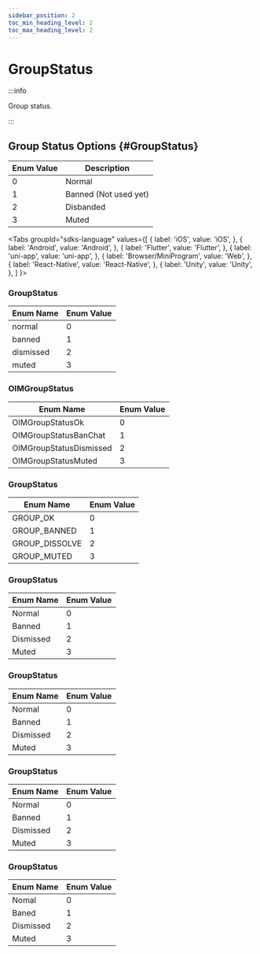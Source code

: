 ```yaml
---
sidebar_position: 2
toc_min_heading_level: 2
toc_max_heading_level: 2
---
```


# GroupStatus

:::info

Group status.

:::

## Group Status Options {#GroupStatus}

| Enum Value | Description             |
| ---------- | ----------------------- |
| 0          | Normal                  |
| 1          | Banned (Not used yet)   |
| 2          | Disbanded               |
| 3          | Muted                   |

<Tabs
groupId="sdks-language"
values={[
{ label: 'iOS', value: 'iOS', },
{ label: 'Android', value: 'Android', },
{ label: 'Flutter', value: 'Flutter', },
{ label: 'uni-app', value: 'uni-app', },
{ label: 'Browser/MiniProgram', value: 'Web', },
{ label: 'React-Native', value: 'React-Native', },
{ label: 'Unity', value: 'Unity', },
]
}>

<TabItem value="Flutter">

### GroupStatus

| Enum Name  | Enum Value |
| ---------- | ---------- |
| normal     | 0          |
| banned     | 1          |
| dismissed  | 2          |
| muted      | 3          |

</TabItem>

<TabItem value="iOS">

### OIMGroupStatus

| Enum Name                 | Enum Value |
| ------------------------- | ---------- |
| OIMGroupStatusOk          | 0          |
| OIMGroupStatusBanChat     | 1          |
| OIMGroupStatusDismissed   | 2          |
| OIMGroupStatusMuted       | 3          |

</TabItem>

<TabItem value="Android">

### GroupStatus

| Enum Name     | Enum Value |
| ------------- | ---------- |
| GROUP_OK      | 0          |
| GROUP_BANNED  | 1          |
| GROUP_DISSOLVE| 2          |
| GROUP_MUTED   | 3          |

</TabItem>

<TabItem value="Web">

### GroupStatus

| Enum Name  | Enum Value |
| ---------- | ---------- |
| Normal     | 0          |
| Banned     | 1          |
| Dismissed  | 2          |
| Muted      | 3          |

</TabItem>

<TabItem value="uni-app">

### GroupStatus

| Enum Name  | Enum Value |
| ---------- | ---------- |
| Normal     | 0          |
| Banned     | 1          |
| Dismissed  | 2          |
| Muted      | 3          |

</TabItem>

<TabItem value="React-Native">

### GroupStatus

| Enum Name  | Enum Value |
| ---------- | ---------- |
| Normal     | 0          |
| Banned     | 1          |
| Dismissed  | 2          |
| Muted      | 3          |

</TabItem>

<TabItem value="Unity">

### GroupStatus

| Enum Name  | Enum Value |
| ---------- | ------ |
| Nomal      | 0      |
| Baned      | 1      |
| Dismissed  | 2      |
| Muted      | 3      |

</TabItem>

</Tabs>